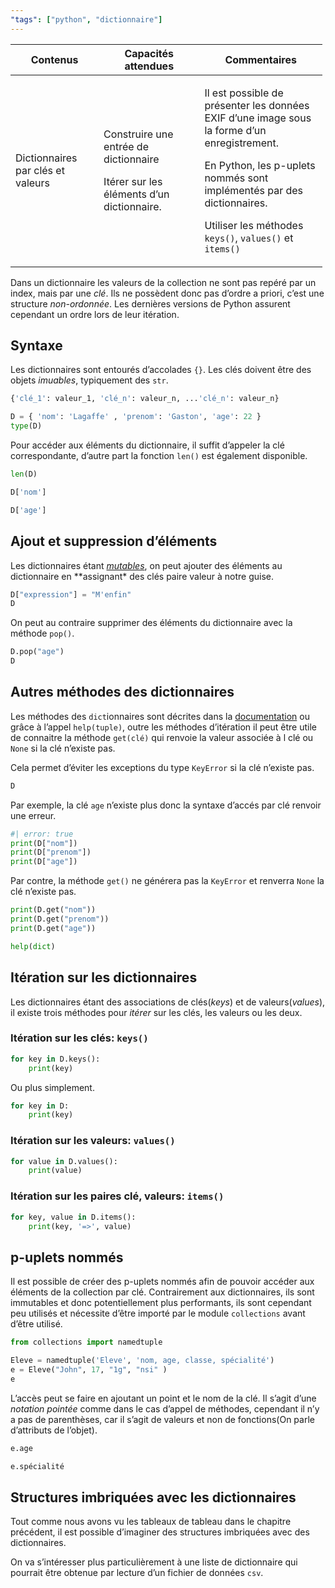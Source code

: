 ```yaml
---
"tags": ["python", "dictionnaire"]
---
```


::: programme
+---------------------------+-------------------------------+--------------------------------------+
| Contenus                  | Capacités attendues           | Commentaires                         |
+===========================+===============================+======================================+
| Dictionnaires par clés et | Construire une entrée de      | Il est possible de présenter les     |
| valeurs                   | dictionnaire                  | données EXIF d’une image sous        |
|                           |                               | la forme d’un enregistrement.        |
|                           |                               |                                      |
|                           | Itérer sur les éléments d'un  | En Python, les p-uplets nommés       |
|                           | dictionnaire.                 | sont implémentés par des             |
|                           |                               | dictionnaires.                       |
|                           |                               |                                      |
|                           |                               | Utiliser les méthodes `keys()`,      |
|                           |                               | `values()` et `items()`              |
+---------------------------+-------------------------------+--------------------------------------+
:::

::: {.intro layout-ncol=2}

Dans un dictionnaire les valeurs de la collection ne sont pas repéré par un index, mais par une
_clé_. Ils ne possèdent donc pas d'ordre a priori, c'est une structure _non-ordonnée_. Les dernières versions de Python assurent cependant un ordre lors de leur itération.

<wc-wikimage title="Associative_array_as_linked_list.svg" caption="Les dictionnaires en Python sont ce que l'on appelle un tableau associatif."></wc-wikimage>

:::

## Syntaxe

 Les dictionnaires sont entourés d'accolades `{}`. Les clés doivent être des objets _imuables_,
 typiquement des `str`.

```python
{'clé_1': valeur_1, 'clé_n': valeur_n, ...'clé_n': valeur_n}
```

```python
D = { 'nom': 'Lagaffe' , 'prenom': 'Gaston', 'age': 22 }
type(D)
```

Pour accéder aux éléments du dictionnaire, il suffit d'appeler la clé correspondante, d'autre part
la fonction `len()` est également disponible.

```python
len(D)
```

```python
D['nom']
```

```python
D['age']
```

## Ajout et suppression d'éléments

Les dictionnaires étant *[mutables](https://fr.wiktionary.org/wiki/mutable)*, on peut ajouter des
éléments au dictionnaire en **assignant* des clés paire valeur à notre guise.

```python
D["expression"] = "M'enfin"
D
```

On peut au contraire supprimer des éléments du dictionnaire avec la méthode `pop()`.

```python
D.pop("age")
D
```

## Autres méthodes des dictionnaires

Les méthodes des `dict`ionnaires sont décrites dans la
[documentation](https://docs.python.org/fr/3/library/stdtypes.html#sequence-types-list-tuple-range)
ou grâce à l'appel `help(tuple)`, outre les méthodes d'itération il peut être utile de connaitre la méthode `get(clé)` qui renvoie la valeur associée à l clé ou `None` si la clé n'existe pas.

Cela permet d'éviter les exceptions du type `KeyError` si la clé n'existe pas.

```python
D
```

Par exemple, la clé `age` n'existe plus donc la syntaxe d'accés par clé renvoir une erreur.

```python
#| error: true
print(D["nom"])
print(D["prenom"])
print(D["age"])
```

Par contre, la méthode `get()` ne générera pas la `KeyError` et renverra `None` la clé n'existe
pas.

```python
print(D.get("nom"))
print(D.get("prenom"))
print(D.get("age"))
```



::: {.plus titre="Documentation des dictionnaires"}

```python
help(dict)
```

:::

## Itération sur les dictionnaires


Les dictionnaires étant des associations de clés(_keys_) et de valeurs(_values_), il existe trois
méthodes pour _itérer_ sur les clés, les valeurs ou les deux.

### Itération sur les clés: `keys()`

```python
for key in D.keys():
    print(key)
```

Ou plus simplement.

```python
for key in D:
    print(key)
```

### Itération sur les valeurs: `values()`

```python
for value in D.values():
    print(value)
```

### Itération sur les paires clé, valeurs: `items()`

```python
for key, value in D.items():
    print(key, '=>', value)
```

## p-uplets nommés

Il est possible de créer des p-uplets nommés afin de pouvoir accéder aux éléments de la collection
par clé. Contrairement aux dictionnaires, ils sont immutables et donc potentiellement plus
performants, ils sont cependant peu utilisés et nécessite d'être importé par le module
`collections` avant d'être utilisé.

```python
from collections import namedtuple

Eleve = namedtuple('Eleve', 'nom, age, classe, spécialité')
e = Eleve("John", 17, "1g", "nsi" )
e
```

L'accès peut se faire en ajoutant un point et le nom de la clé. Il s'agit d'une _notation
pointée_ comme dans le cas d'appel de méthodes, cependant il n'y a pas de parenthèses, car il
s'agit de valeurs et non de fonctions(On parle d'attributs de l'objet).

```python
e.age
```

```python
e.spécialité
```

## Structures imbriquées avec les dictionnaires

Tout comme nous avons vu les tableaux de tableau dans le chapitre précédent, il est possible
d'imaginer des structures imbriquées avec des dictionnaires.

On va s'intéresser plus particulièrement à une liste de dictionnaire qui pourrait être obtenue par lecture d'un fichier de données `csv`.




